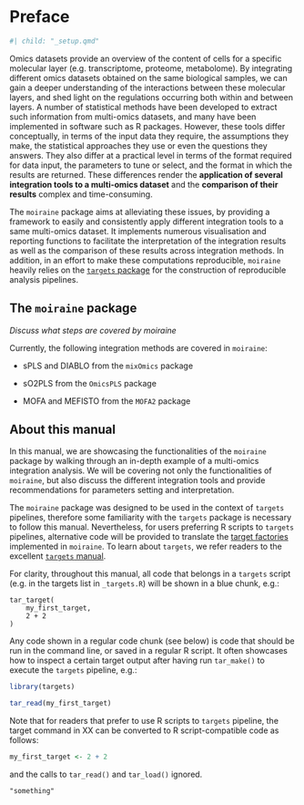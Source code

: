# Preface {.unnumbered}

```r
#| child: "_setup.qmd"

```

Omics datasets provide an overview of the content of cells for a specific molecular layer (e.g. transcriptome, proteome, metabolome). By integrating different omics datasets obtained on the same biological samples, we can gain a deeper understanding of the interactions between these molecular layers, and shed light on the regulations occurring both within and between layers. A number of statistical methods have been developed to extract such information from multi-omics datasets, and many have been implemented in software such as R packages. However, these tools differ conceptually, in terms of the input data they require, the assumptions they make, the statistical approaches they use or even the questions they answers. They also differ at a practical level in terms of the format required for data input, the parameters to tune or select, and the format in which the results are returned. These differences render the **application of several integration tools to a multi-omics dataset** and the **comparison of their results** complex and time-consuming.

The `moiraine` package aims at alleviating these issues, by providing a framework to easily and consistently apply different integration tools to a same multi-omics dataset. It implements numerous visualisation and reporting functions to facilitate the interpretation of the integration results as well as the comparison of these results across integration methods. In addition, in an effort to make these computations reproducible, `moiraine` heavily relies on the [`targets` package](https://books.ropensci.org/targets/) for the construction of reproducible analysis pipelines.

## The `moiraine` package

*Discuss what steps are covered by moiraine*

Currently, the following integration methods are covered in `moiraine`:

* sPLS and DIABLO from the `mixOmics` package

* sO2PLS from the `OmicsPLS` package

* MOFA and MEFISTO from the `MOFA2` package

## About this manual

In this manual, we are showcasing the functionalities of the `moiraine` package by walking through an in-depth example of a multi-omics integration analysis. We will be covering not only the functionalities of `moiraine`, but also discuss the different integration tools and provide recommendations for parameters setting and interpretation.

The `moiraine` package was designed to be used in the context of `targets` pipelines, therefore some familiarity with the `targets` package is necessary to follow this manual. Nevertheless, for users preferring R scripts to `targets` pipelines, alternative code will be provided to translate the [target factories](https://wlandau.github.io/targetopia/contributing.html#target-factories) implemented in `moiraine`. To learn about `targets`, we refer readers to the excellent [`targets` manual](https://books.ropensci.org/targets/).


For clarity, throughout this manual, all code that belongs in a `targets` script (e.g. in the targets list in `_targets.R`) will be shown in a blue chunk, e.g.:

```target
tar_target(
	my_first_target,
	2 + 2
)
```

Any code shown in a regular code chunk (see below) is code that should be run in the command line, or saved in a regular R script. It often showcases how to inspect a certain target output after having run `tar_make()` to execute the `targets` pipeline, e.g.:

```r
library(targets)

tar_read(my_first_target)
```

Note that for readers that prefer to use R scripts to `targets` pipeline, the target command in XX can be converted to R script-compatible code as follows:

```r
my_first_target <- 2 + 2
```

and the calls to `tar_read()` and `tar_load()` ignored.

```file
"something"
```


